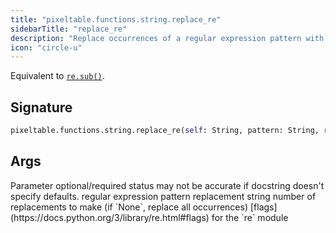 ```yaml
---
title: "pixeltable.functions.string.replace_re"
sidebarTitle: "replace_re"
description: "Replace occurrences of a regular expression pattern with `repl`."
icon: "circle-u"
---
```

Equivalent to [`re.sub()`](https://docs.python.org/3/library/re.html#re.sub).


## Signature

```python
pixeltable.functions.string.replace_re(self: String, pattern: String, repl: String, n: Optional[Int], flags: Int) -> String
```

## Args

<Note>
Parameter optional/required status may not be accurate if docstring doesn't specify defaults.
</Note>

<ParamField path="pattern" type="String" required>
  regular expression pattern


</ParamField>

<ParamField path="repl" type="String" required>
  replacement string


</ParamField>

<ParamField path="n" type="Optional[Int]" required>
  number of replacements to make (if `None`, replace all occurrences)


</ParamField>

<ParamField path="flags" type="Int" required>
  [flags](https://docs.python.org/3/library/re.html#flags) for the `re` module


</ParamField>

